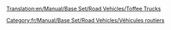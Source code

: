 [[Translation:en/Manual/Base Set/Road Vehicles/Toffee Trucks]]

{{fr/Manual/Base Set/Road Vehicles/Vehicule routier|nom      = Camion de caramel MightyMover
  |img      = en/Archive/Old 32bpp/MightyMover toffee.png
  |prix     = 4 798£ (9 596$)
  |vitesse  = 48 km/h (30 mph)
  |annualite= 421£ (842$)
  |design   = 1935
  |vie      = 15
  |capacite = 17 tonnes de caramel
}}
{{fr/Manual/Base Set/Road Vehicles/Vehicule routier|nom      = Camion de caramel Powernaught
  |img      = en/Archive/Old 32bpp/Powernaught toffee.png
  |prix     = 6 029£ (12 058$)
  |vitesse  = 88 km/h (55 mph)
  |annualite= 787£ (1 574$)
  |design   = 1977
  |vie      = 15
  |capacite = 19 tonnes de caramel
}}
{{fr/Manual/Base Set/Road Vehicles/Vehicule routier|nom      = Camion de caramel Wizzowow
  |img      = en/Archive/Old 32bpp/Wizzowow toffee.png
  |prix     = 6 439£ (12 878$)
  |vitesse  = 112 km/h (70 mph)
  |annualite= 1 125£ (2 250$)
  |design   = 2014
  |vie      = 15
  |capacite = 22 tonnes de caramel
}}

[[Category:fr/Manual/Base Set/Road Vehicles/Véhicules routiers]]